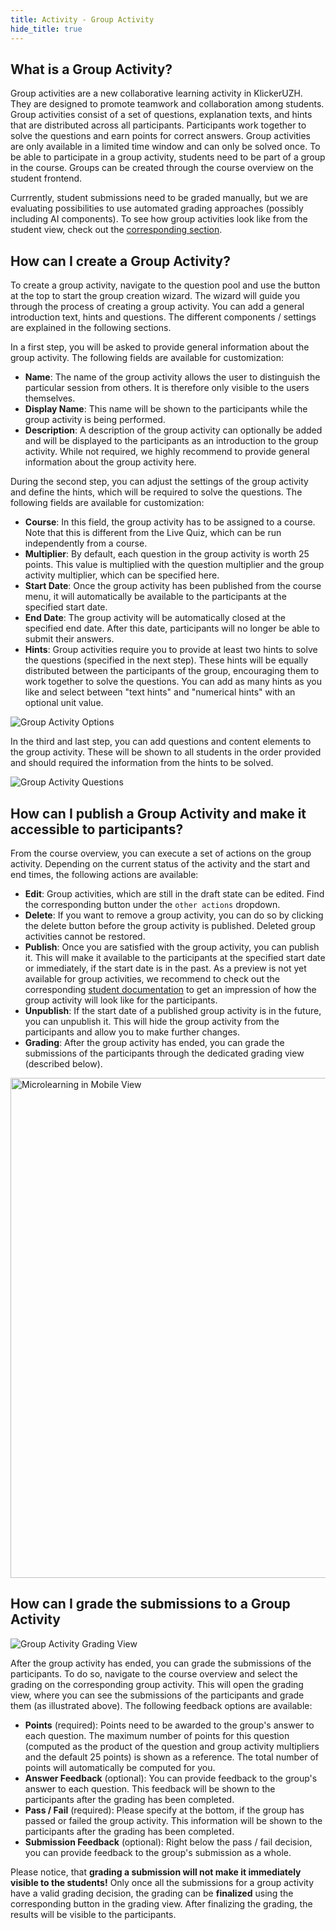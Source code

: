 ```yaml
---
title: Activity - Group Activity
hide_title: true
---
```



<CatalystTitle title="Activity - Group Activity" />

## What is a Group Activity?

Group activities are a new collaborative learning activity in KlickerUZH. They are designed to promote teamwork and collaboration among students. Group activities consist of a set of questions, explanation texts, and hints that are distributed across all participants. Participants work together to solve the questions and earn points for correct answers. Group activities are only available in a limited time window and can only be solved once. To be able to participate in a group activity, students need to be part of a group in the course. Groups can be created through the course overview on the student frontend.

Currrently, student submissions need to be graded manually, but we are evaluating possibilities to use automated grading approaches (possibly including AI components). To see how group activities look like from the student view, check out the [corresponding section](/student_tutorials/groups_activities/).

## How can I create a Group Activity?

To create a group activity, navigate to the question pool and use the button at the top to start the group creation wizard. The wizard will guide you through the process of creating a group activity. You can add a general introduction text, hints and questions. The different components / settings are explained in the following sections.

In a first step, you will be asked to provide general information about the group activity. The following fields are available for customization:

- **Name**: The name of the group activity allows the user to distinguish the particular session from others. It is therefore only visible to the users themselves.
- **Display Name**: This name will be shown to the participants while the group activity is being performed.
- **Description**: A description of the group activity can optionally be added and will be displayed to the participants as an introduction to the group activity. While not required, we highly recommend to provide general information about the group activity here.

During the second step, you can adjust the settings of the group activity and define the hints, which will be required to solve the questions. The following fields are available for customization:

- **Course**: In this field, the group activity has to be assigned to a course. Note that this is different from the Live Quiz, which can be run independently from a course.
- **Multiplier**: By default, each question in the group activity is worth 25 points. This value is multiplied with the question multiplier and the group activity multiplier, which can be specified here.
- **Start Date**: Once the group activity has been published from the course menu, it will automatically be available to the participants at the specified start date.
- **End Date**: The group activity will be automatically closed at the specified end date. After this date, participants will no longer be able to submit their answers.
- **Hints**: Group activities require you to provide at least two hints to solve the questions (specified in the next step). These hints will be equally distributed between the participants of the group, encouraging them to work together to solve the questions. You can add as many hints as you like and select between "text hints" and "numerical hints" with an optional unit value.

![Group Activity Options](/img_v3/11_group_activity_options.png)

In the third and last step, you can add questions and content elements to the group activity. These will be shown to all students in the order provided and should required the information from the hints to be solved.

![Group Activity Questions](/img_v3/12_group_activity_questions.png)

## How can I publish a Group Activity and make it accessible to participants?

From the course overview, you can execute a set of actions on the group activity. Depending on the current status of the activity and the start and end times, the following actions are available:

- **Edit**: Group activities, which are still in the draft state can be edited. Find the corresponding button under the `other actions` dropdown.
- **Delete**: If you want to remove a group activity, you can do so by clicking the delete button before the group activity is published. Deleted group activities cannot be restored.
- **Publish**: Once you are satisfied with the group activity, you can publish it. This will make it available to the participants at the specified start date or immediately, if the start date is in the past. As a preview is not yet available for group activities, we recommend to check out the corresponding [student documentation](/student_tutorials/groups_activities/) to get an impression of how the group activity will look like for the participants.
- **Unpublish**: If the start date of a published group activity is in the future, you can unpublish it. This will hide the group activity from the participants and allow you to make further changes.
- **Grading**: After the group activity has ended, you can grade the submissions of the participants through the dedicated grading view (described below).

<img
  src="/img_v3/13_group_activity_list.png"
  alt="Microlearning in Mobile View"
  width="800"
/>

## How can I grade the submissions to a Group Activity

![Group Activity Grading View](/img_v3/14_group_activity_grading.png)

After the group activity has ended, you can grade the submissions of the participants. To do so, navigate to the course overview and select the grading on the corresponding group activity. This will open the grading view, where you can see the submissions of the participants and grade them (as illustrated above). The following feedback options are available:

- **Points** (required): Points need to be awarded to the group's answer to each question. The maximum number of points for this question (computed as the product of the question and group activity multipliers and the default 25 points) is shown as a reference. The total number of points will automatically be computed for you.
- **Answer Feedback** (optional): You can provide feedback to the group's answer to each question. This feedback will be shown to the participants after the grading has been completed.
- **Pass / Fail** (required): Please specify at the bottom, if the group has passed or failed the group activity. This information will be shown to the participants after the grading has been completed.
- **Submission Feedback** (optional): Right below the pass / fail decision, you can provide feedback to the group's submission as a whole.

Please notice, that **grading a submission will not make it immediately visible to the students!** Only once all the submissions for a group activity have a valid grading decision, the grading can be **finalized** using the corresponding button in the grading view. After finalizing the grading, the results will be visible to the participants.
